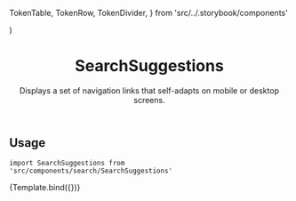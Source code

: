   TokenTable,
  TokenRow,
  TokenDivider,
} from 'src/../.storybook/components'


<Meta
  component={SearchSuggestions}
  title="Features/Search/SearchSuggestions"
/>

  <div
    style={{
      maxWidth: '600px',
      margin: '0 auto',
      padding: '0 16px',
      background: 'white',
    }}
  >
    <SessionProvider>
      <SearchInputProvider>
        <SearchSuggestions {...args} />
      </SearchInputProvider>
    </SessionProvider>
  </div>
)

<header>

# SearchSuggestions

Displays a set of navigation links that self-adapts on mobile or desktop screens.

</header>

## Usage

`import SearchSuggestions from 'src/components/search/SearchSuggestions'`

<Canvas>
  <Story
    name="default"
    parameters={{
      backgrounds: { default: 'dark' },
    }}
    args={{
      term: 'Ste',
      terms: searchTerms,
      products,
    }}
  >
  {Template.bind({})}
  </Story>
</Canvas>

<ArgsTable story="default" />
